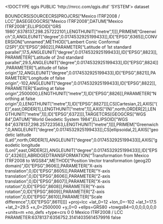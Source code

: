<!DOCTYPE qgis PUBLIC 'http://mrcc.com/qgis.dtd' 'SYSTEM'>
<qgis version="3.34.12-Prizren">
  <identifier></identifier>
  <parentidentifier></parentidentifier>
  <language></language>
  <type>dataset</type>
  <title></title>
  <abstract></abstract>
  <links/>
  <dates/>
  <fees></fees>
  <encoding></encoding>
  <crs>
    <spatialrefsys nativeFormat="Wkt">
      <wkt>BOUNDCRS[SOURCECRS[PROJCRS["Mexico ITRF2008 / LCC",BASEGEOGCRS["Mexico ITRF2008",DATUM["Mexico ITRF2008",ELLIPSOID["GRS 1980",6378137,298.257222101,LENGTHUNIT["metre",1]]],PRIMEM["Greenwich",0,ANGLEUNIT["degree",0.0174532925199433]],ID["EPSG",6365]],CONVERSION["unnamed",METHOD["Lambert Conic Conformal (2SP)",ID["EPSG",9802]],PARAMETER["Latitude of 1st standard parallel",17.5,ANGLEUNIT["degree",0.0174532925199433],ID["EPSG",8823]],PARAMETER["Latitude of 2nd standard parallel",29.5,ANGLEUNIT["degree",0.0174532925199433],ID["EPSG",8824]],PARAMETER["Latitude of false origin",12,ANGLEUNIT["degree",0.0174532925199433],ID["EPSG",8821]],PARAMETER["Longitude of false origin",-102,ANGLEUNIT["degree",0.0174532925199433],ID["EPSG",8822]],PARAMETER["Easting at false origin",2500000,LENGTHUNIT["metre",1],ID["EPSG",8826]],PARAMETER["Northing at false origin",0,LENGTHUNIT["metre",1],ID["EPSG",8827]]],CS[Cartesian,2],AXIS["(E)",east,ORDER[1],LENGTHUNIT["metre",1]],AXIS["(N)",north,ORDER[2],LENGTHUNIT["metre",1]],ID["EPSG",6372]]],TARGETCRS[GEOGCRS["WGS 84",DATUM["World Geodetic System 1984",ELLIPSOID["WGS 84",6378137,298.257223563,LENGTHUNIT["metre",1]]],PRIMEM["Greenwich",0,ANGLEUNIT["degree",0.0174532925199433]],CS[ellipsoidal,2],AXIS["geodetic latitude (Lat)",north,ORDER[1],ANGLEUNIT["degree",0.0174532925199433]],AXIS["geodetic longitude (Lon)",east,ORDER[2],ANGLEUNIT["degree",0.0174532925199433]],ID["EPSG",4326]]],ABRIDGEDTRANSFORMATION["Transformation from Mexico ITRF2008 to WGS84",METHOD["Position Vector transformation (geog2D domain)",ID["EPSG",9606]],PARAMETER["X-axis translation",0,ID["EPSG",8605]],PARAMETER["Y-axis translation",0,ID["EPSG",8606]],PARAMETER["Z-axis translation",0,ID["EPSG",8607]],PARAMETER["X-axis rotation",0,ID["EPSG",8608]],PARAMETER["Y-axis rotation",0,ID["EPSG",8609]],PARAMETER["Z-axis rotation",0,ID["EPSG",8610]],PARAMETER["Scale difference",1,ID["EPSG",8611]]]]</wkt>
      <proj4>+proj=lcc +lat_0=12 +lon_0=-102 +lat_1=17.5 +lat_2=29.5 +x_0=2500000 +y_0=0 +ellps=GRS80 +towgs84=0,0,0,0,0,0,0 +units=m +no_defs +type=crs</proj4>
      <srsid>0</srsid>
      <srid>0</srid>
      <authid></authid>
      <description>Mexico ITRF2008 / LCC</description>
      <projectionacronym></projectionacronym>
      <ellipsoidacronym>PARAMETER:6378137:6356752.31414035614579916</ellipsoidacronym>
      <geographicflag>false</geographicflag>
    </spatialrefsys>
  </crs>
  <extent/>
</qgis>
